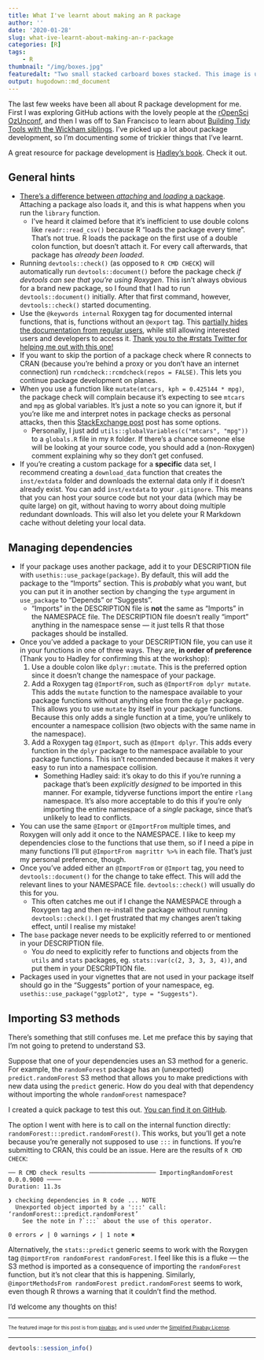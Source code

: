```yaml
---
title: What I've learnt about making an R package
author: ''
date: '2020-01-28'
slug: what-ive-learnt-about-making-an-r-package
categories: [R]
tags:
    - R
thumbnail: "/img/boxes.jpg"
featuredalt: "Two small stacked carboard boxes stacked. This image is used under the Simplified Pixabay License."
output: hugodown::md_document
---
```


The last few weeks have been all about R package development for me. First I was exploring GitHub actions with the lovely people at the [rOpenSci OzUnconf](https://ozunconf19.ropensci.org/), and then I was off to San Francisco to learn about [Building Tidy Tools with the Wickham siblings](https://github.com/rstudio-conf-2020/build-tidy-tools). I've picked up a lot about package development, so I'm documenting some of trickier things that I've learnt.

A great resource for package development is [Hadley's book](http://r-pkgs.had.co.nz/). Check it out.

## General hints

* [There's a difference between *attaching* and *loading* a package](http://r-pkgs.had.co.nz/namespace.html). Attaching a package also loads it, and this is what happens when you run the `library` function.
    * I've heard it claimed before that it's inefficient to use double colons like `readr::read_csv()` because R "loads the package every time". That's not true. R loads the package on the first use of a double colon function, but doesn't attach it. For every call afterwards, that package has _already been loaded_.
* Running `devtools::check()` (as opposed to `R CMD CHECK`) will automatically run `devtools::document()` before the package check _if devtools can see that you're using Roxygen_. This isn't always obvious for a brand new package, so I found that I had to run `devtools::document()` initially. After that first command, however, `devtools::check()` started documenting.
* Use the `@keywords internal` Roxygen tag for documented internal functions, that is, functions without an `@export` tag. This [partially hides the documentation from regular users](http://r-pkgs.had.co.nz/man.html), while still allowing interested users and developers to access it. [Thank you to the #rstats Twitter for helping me out with this one!](https://twitter.com/mdneuzerling/status/1219402128722137089)
* If you want to skip the portion of a package check where R connects to CRAN (because you're behind a proxy or you don't have an internet connection) run `rcmdcheck::rcmdcheck(repos = FALSE)`. This lets you continue package development on planes.
* When you use a function like `mutate(mtcars, kph = 0.425144 * mpg)`, the package check will complain because it's expecting to see `mtcars` and `mpg` as global variables. It's just a note so you can ignore it, but if you're like me and interpret notes in package checks as personal attacks, then this [StackExchange post](https://stackoverflow.com/questions/9439256/how-can-i-handle-r-cmd-check-no-visible-binding-for-global-variable-notes-when) post has some options.
    * Personally, I just add `utils::globalVariables(c("mtcars", "mpg"))` to a `globals.R` file in my `R` folder. If there's a chance someone else will be looking at your source code, you should add a (non-Roxygen) comment explaining why so they don't get confused.
* If you're creating a custom package for a **specific** data set, I recommend creating a `download_data` function that creates the `inst/extdata` folder and downloads the external data only if it doesn't already exist. You can add `inst/extdata` to your `.gitignore`. This means that you can host your source code but not your data (which may be quite large) on git, without having to worry about doing multiple redundant downloads. This will also let you delete your R Markdown cache without deleting your local data.

## Managing dependencies

* If your package uses another package, add it to your DESCRIPTION file with `usethis::use_package(package)`. By default, this will add the package to the "Imports" section. This is *probably* what you want, but you can put it in another section by changing the `type` argument in `use_package` to "Depends" or "Suggests".
    * "Imports" in the DESCRIPTION file is **not** the same as "Imports" in the NAMESPACE file. The DESCRIPTION file doesn't really "import" anything in the namespace sense --- it just tells R that those packages should be installed.
* Once you've added a package to your DESCRIPTION file, you can use it in your functions in one of three ways. They are, **in order of preference** (Thank you to Hadley for confirming this at the workshop):
    1. Use a double colon like `dplyr::mutate`. This is the preferred option since it doesn't change the namespace of your package.
    2. Add a Roxygen tag `@ImportFrom`, such as `@ImportFrom dplyr mutate`. This adds the `mutate` function to the namespace available to your package functions without anything else from the `dplyr` package. This allows you to use `mutate` by itself in your package functions. Because this only adds a single function at a time, you're unlikely to encounter a namespace collision (two objects with the same name in the namespace).
    3. Add a Roxygen tag `@Import`, such as `@Import dplyr`. This adds every function in the `dplyr` package to the namespace available to your package functions. This isn't recommended because it makes it very easy to run into a namespace collision.
        * Something Hadley said: it's okay to do this if you're running a package that's been _explicitly designed_ to be imported in this manner. For example, tidyverse functions import the entire `rlang` namespace. It's also more acceptable to do this if you're only importing the entire namespace of a *single* package, since that's unlikely to lead to conflicts.
* You can use the same `@Import` or `@ImportFrom` multiple times, and Roxygen will only add it once to the NAMESPACE. I like to keep my dependencies close to the functions that use them, so if I need a pipe in many functions I'll put `@ImportFrom magrittr %>%` in each file. That's just my personal preference, though.
* Once you've added either an `@ImportFrom` or `@Import` tag, you need to `devtools::document()` for the change to take effect. This will add the relevant lines to your NAMESPACE file. `devtools::check()` will usually do this for you.
    * This often catches me out if I change the NAMESPACE through a Roxygen tag and then re-install the package without running `devtools::check()`. I get frustrated that my changes aren't taking effect, until I realise my mistake!
* The `base` package never needs to be explicitly referred to or mentioned in your DESCRIPTION file.
    * You _do_ need to explicitly refer to functions and objects from the `utils` and `stats` packages, eg. `stats::var(c(2, 3, 3, 3, 4))`, and put them in your DESCRIPTION file.
* Packages used in your vignettes that are not used in your package itself should go in the "Suggests" portion of your namespace, eg. `usethis::use_package("ggplot2", type = "Suggests")`.

## Importing S3 methods

There's something that still confuses me. Let me preface this by saying that I'm not going to pretend to understand S3.

Suppose that one of your dependencies uses an S3 method for a generic. For example, the `randomForest` package has an (unexported) `predict.randomForest` S3 method that allows you to make predictions with new data using the `predict` generic. How do you deal with that dependency without importing the whole `randomForest` namespace?

I created a quick package to test this out. [You can find it on GitHub](https://github.com/mdneuzerling/ImportingRandomForest).

The option I went with here is to call on the internal function directly: `randomForest:::predict.randomForest()`. This works, but you'll get a note because you're generally not supposed to use `:::` in functions. If you're submitting to CRAN, this could be an issue. Here are the results of `R CMD CHECK`:

```
── R CMD check results ─────────────────── ImportingRandomForest 0.0.0.9000 ────
Duration: 11.3s

❯ checking dependencies in R code ... NOTE
  Unexported object imported by a ':::' call: ‘randomForest:::predict.randomForest’
    See the note in ?`:::` about the use of this operator.

0 errors ✔ | 0 warnings ✔ | 1 note ✖
```

Alternatively, the `stats::predict` generic seems to work with the Roxygen tag `@importFrom randomForest randomForest`. I feel like this is a fluke --- the S3 method is imported as a consequence of importing the `randomForest` function, but it's not clear that this is happening. Similarly, `@importMethodsFrom randomForest predict.randomForest` seems to work, even though R throws a warning that it couldn't find the method.

I'd welcome any thoughts on this!

-----

<sub><sup>The featured image for this post is from [pixabay](https://pixabay.com/photos/boxes-cardboard-gift-box-3404606/), and is used under the [Simplified Pixabay License](https://pixabay.com/service/license/).</sup></sub>

***
```r
devtools::session_info()
```